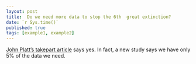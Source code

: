 ```yaml
---
layout: post
title:  Do we need more data to stop the 6th  great extinction?
date: `r Sys.time()`
published: true
tags: [example1, example2]
---
```


[John Platt's takepart article](http://www.takepart.com/article/2016/04/21/information-age-failing-world-s-wildlife) 
says yes. In fact, a new study says we have only 5%
of the data we need.

